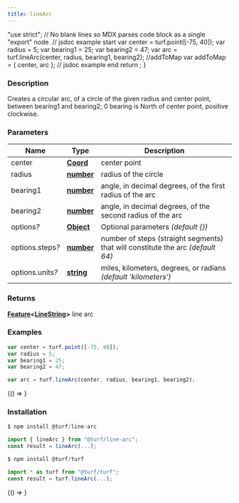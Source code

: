```yaml
---
title: lineArc
---
```



  "use strict";
  // No blank lines so MDX parses code block as a single "export" node.
  // jsdoc example start
  var center = turf.point([-75, 40]);
  var radius = 5;
  var bearing1 = 25;
  var bearing2 = 47;
  var arc = turf.lineArc(center, radius, bearing1, bearing2);
  //addToMap
  var addToMap = { center, arc };
  // jsdoc example end
  return <ExampleMap addToMap={addToMap} />;
}

### Description

Creates a circular arc, of a circle of the given radius and center point, between bearing1 and bearing2;
0 bearing is North of center point, positive clockwise.

### Parameters

| Name                  | Type                                                                                            | Description                                                                     |
| --------------------- | ----------------------------------------------------------------------------------------------- | ------------------------------------------------------------------------------- |
| center                | **[Coord](https://tools.ietf.org/html/rfc7946#section-3.1.1)**                                  | center point                                                                    |
| radius                | **[number](https://developer.mozilla.org/docs/Web/JavaScript/Reference/Global_Objects/Number)** | radius of the circle                                                            |
| bearing1              | **[number](https://developer.mozilla.org/docs/Web/JavaScript/Reference/Global_Objects/Number)** | angle, in decimal degrees, of the first radius of the arc                       |
| bearing2              | **[number](https://developer.mozilla.org/docs/Web/JavaScript/Reference/Global_Objects/Number)** | angle, in decimal degrees, of the second radius of the arc                      |
| options<i>?</i>       | **[Object](https://developer.mozilla.org/docs/Web/JavaScript/Reference/Global_Objects/Object)** | Optional parameters _(default &#123;&#125;)_                                    |
| options.steps<i>?</i> | **[number](https://developer.mozilla.org/docs/Web/JavaScript/Reference/Global_Objects/Number)** | number of steps (straight segments) that will constitute the arc _(default 64)_ |
| options.units<i>?</i> | **[string](https://developer.mozilla.org/docs/Web/JavaScript/Reference/Global_Objects/String)** | miles, kilometers, degrees, or radians _(default 'kilometers')_                 |

### Returns

**[Feature](https://tools.ietf.org/html/rfc7946#section-3.2)&lt;[LineString](https://tools.ietf.org/html/rfc7946#section-3.1.4)&gt;** line arc

### Examples

```javascript
var center = turf.point([-75, 40]);
var radius = 5;
var bearing1 = 25;
var bearing2 = 47;

var arc = turf.lineArc(center, radius, bearing1, bearing2);
```

<BrowserOnly>{() => <Map0 />}</BrowserOnly>

### Installation

```javascript
$ npm install @turf/line-arc

import { lineArc } from "@turf/line-arc";
const result = lineArc(...);
```

```javascript
$ npm install @turf/turf

import * as turf from "@turf/turf";
const result = turf.lineArc(...);
```

<!-- Expose turf as global var for experimenting in the browser console -->

<BrowserOnly>{() => <WindowTurfGlobal turf={turf} />}</BrowserOnly>
